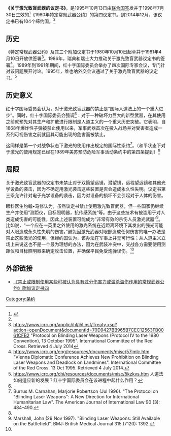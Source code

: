 '''《关于激光致盲武器的议定书》'''，是1995年10月13日由[[联合国|联合国]]签发并于1998年7月30日生效的<ref name="#1">{{Cite web |url=https://treaties.un.org/pages/ViewDetails.aspx?src=TREATY&mtdsg_no=XXVI-2-a&chapter=26&lang=en |title="2 .a Additional Protocol to the Convention on Prohibitions or Restrictions on the Use of Certain Conventional Weapons which may be deemed to be Excessively Injurious or to have Indiscriminate Effects (Protocol IV, entitled Protocol on Blinding Laser Weapons)". United Nations Treaty Collection. 7 Apr 2014. Retrieved 4 July 2014. |accessdate=2015-05-11 |archive-date=2020-11-19 |archive-url=https://web.archive.org/web/20201119134053/https://treaties.un.org/pages/ViewDetails.aspx?src=TREATY&mtdsg_no=XXVI-2-a&chapter=26&lang=en |dead-url=no }}</ref>《1980年特定常规武器公约》的第四议定书。到2014年12月，该议定书已有104个缔约国。<ref name="#1"/>

== 历史 ==

《特定常规武器公约》及其三个附加议定书于1980年10月10日起草并于1981年4月10日开放供签署<ref>https://www.icrc.org/applic/ihl/ihl.nsf/Treaty.xsp?action=openDocument&documentId=70D9427BB965B7CEC12563FB0061CFB2 {{Wayback|url=https://www.icrc.org/applic/ihl/ihl.nsf/Treaty.xsp?action=openDocument&documentId=70D9427BB965B7CEC12563FB0061CFB2 |date=20160407204428 }} "Protocol on Blinding Laser Weapons (Protocol IV to the 1980 Convention), 13 October 1995". International Committee of the Red Cross. Retrieved 4 July 2014</ref>。1986年，瑞典和瑞士大力推动关于激光致盲武器议定书的签署<ref name="#2">https://www.icrc.org/eng/resources/documents/misc/57jmlc.htm {{Wayback|url=https://www.icrc.org/eng/resources/documents/misc/57jmlc.htm |date=20181001132506 }} "Vienna Diplomatic Conference Achieves New Prohibition on Blinding Laser Weapons and Deadlock on Landmines". International Committee of the Red Cross. 13 Oct 1995. Retrieved 4 July 2014.</ref>。1989年到1991年期间，红十字国际委员会举办了四次国际专家会议，专门针对该问题展开讨论。1995年，维也纳外交会议通过了关于激光致盲武器的议定书。<ref>https://www.icrc.org/chi/resources/documents/misc/5kzkvs.htm {{Wayback|url=https://www.icrc.org/chi/resources/documents/misc/5kzkvs.htm |date=20181001132025 }} 人道法如何适应新的发展？红十字国际委员会在该进程中起什么作用？</ref>

== 历史意义 ==
红十字国际委员会认为，对于激光致盲武器的禁止是“国际人道法上的一个重大进步”。同时，红十字国际委员会强调<ref name="#2"/>：对于一种破坏力巨大的新型武器，在其使用之前就预先对其生产和扩散进行限制是人道主义的一个重大历史突破。它表明，自1868年爆炸性子弹被禁止使用以来，军事武器首次在投入战场并对受害者造成一系列可视伤害之前就因其可能出现的危害而被禁止。

这同样是第一个对战争状态下激光的使用作出规定的国际性条约<ref name="#3">Burrus M. Carnahan; Marjorie Robertson (Jul 1996). "The Protocol on "Blinding Laser Weapons": A New Direction for International Humanitarian Law". The American Journal of International Law 90 (3): 484–490.</ref>。（和平状态下对于激光的使用规定已经在1989年美苏预防危险军事活动条约中的第四条提到）<ref name="#3"/>

== 局限 ==
关于激光致盲武器的议定书未禁止对于双筒望远镜，潜望镜，远程望远镜和其他光学设备的袭击，因为不确定用激光袭击这些装置是否会造成永久性失明。议定书第三条允许针对电子光学设备的袭击，因为对设备的损坏不会引起对于人体的伤害。

眼科医生约翰•马修认为，虽然议定书禁止使用激光致盲武器，但一些国家仍继续生产并使用”测距仪，目标照明器，抗传感系统”等。由于这些技术有被滥用于对人类造成伤害的可能性，因此上述装置可能成为“非常有效的杀伤人员激光武器”<ref>Marshall, John (29 Nov 1997). "Blinding Laser Weapons: Still Available on the Battlefield". BMJ: British Medical Journal 315 (7120): 1392.</ref>。比如说，“一个应在一英里之外使用的激光系统在近距离环境下其发出的强光可能对人眼造成永久性失明的伤害。”避免因激光武器对眼部造成任何伤害的唯一办法是禁止这些激光的使用，但缔约国认为，该办法在军事上并无可行性；从人道主义立场上来说这也不是一个最为理想的办法，因为在武装冲突中，交战各方需要使用测距仪和目标照明器来确定攻击位置，并确保平民免受炮弹误伤。<ref name="#3"/>

==外部链接==
*[https://www.icrc.org/chi/resources/documents/misc/conventional-weapons-pro4.htm 《禁止或限制使用某些可被认为具有过分伤害力或滥杀滥伤作用的常规武器公约》附加议定书四] {{Wayback|url=https://www.icrc.org/chi/resources/documents/misc/conventional-weapons-pro4.htm |date=20181001131954 }}

[[Category:条约|Category:条约]]
